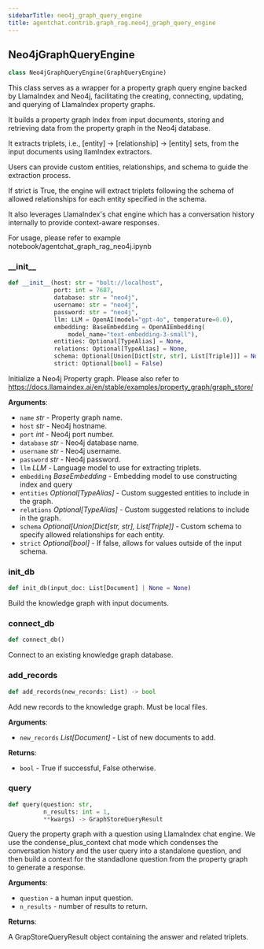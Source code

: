 ```yaml
---
sidebarTitle: neo4j_graph_query_engine
title: agentchat.contrib.graph_rag.neo4j_graph_query_engine
---
```


## Neo4jGraphQueryEngine

```python
class Neo4jGraphQueryEngine(GraphQueryEngine)
```

This class serves as a wrapper for a property graph query engine backed by LlamaIndex and Neo4j,
facilitating the creating, connecting, updating, and querying of LlamaIndex property graphs.

It builds a property graph Index from input documents,
storing and retrieving data from the property graph in the Neo4j database.

It extracts triplets, i.e., [entity] -> [relationship] -> [entity] sets,
from the input documents using llamIndex extractors.

Users can provide custom entities, relationships, and schema to guide the extraction process.

If strict is True, the engine will extract triplets following the schema
of allowed relationships for each entity specified in the schema.

It also leverages LlamaIndex's chat engine which has a conversation history internally to provide context-aware responses.

For usage, please refer to example notebook/agentchat_graph_rag_neo4j.ipynb

### \_\_init\_\_

```python
def __init__(host: str = "bolt://localhost",
             port: int = 7687,
             database: str = "neo4j",
             username: str = "neo4j",
             password: str = "neo4j",
             llm: LLM = OpenAI(model="gpt-4o", temperature=0.0),
             embedding: BaseEmbedding = OpenAIEmbedding(
                 model_name="text-embedding-3-small"),
             entities: Optional[TypeAlias] = None,
             relations: Optional[TypeAlias] = None,
             schema: Optional[Union[Dict[str, str], List[Triple]]] = None,
             strict: Optional[bool] = False)
```

Initialize a Neo4j Property graph.
Please also refer to https://docs.llamaindex.ai/en/stable/examples/property_graph/graph_store/

**Arguments**:

- `name` _str_ - Property graph name.
- `host` _str_ - Neo4j hostname.
- `port` _int_ - Neo4j port number.
- `database` _str_ - Neo4j database name.
- `username` _str_ - Neo4j username.
- `password` _str_ - Neo4j password.
- `llm` _LLM_ - Language model to use for extracting triplets.
- `embedding` _BaseEmbedding_ - Embedding model to use constructing index and query
- `entities` _Optional[TypeAlias]_ - Custom suggested entities to include in the graph.
- `relations` _Optional[TypeAlias]_ - Custom suggested relations to include in the graph.
- `schema` _Optional[Union[Dict[str, str], List[Triple]]_ - Custom schema to specify allowed relationships for each entity.
- `strict` _Optional[bool]_ - If false, allows for values outside of the input schema.

### init\_db

```python
def init_db(input_doc: List[Document] | None = None)
```

Build the knowledge graph with input documents.

### connect\_db

```python
def connect_db()
```

Connect to an existing knowledge graph database.

### add\_records

```python
def add_records(new_records: List) -> bool
```

Add new records to the knowledge graph. Must be local files.

**Arguments**:

- `new_records` _List[Document]_ - List of new documents to add.
  

**Returns**:

- `bool` - True if successful, False otherwise.

### query

```python
def query(question: str,
          n_results: int = 1,
          **kwargs) -> GraphStoreQueryResult
```

Query the property graph with a question using LlamaIndex chat engine.
We use the condense_plus_context chat mode
which condenses the conversation history and the user query into a standalone question,
and then build a context for the standadlone question
from the property graph to generate a response.

**Arguments**:

- `question` - a human input question.
- `n_results` - number of results to return.
  

**Returns**:

  A GrapStoreQueryResult object containing the answer and related triplets.

